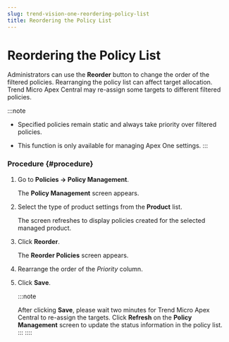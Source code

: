 ```yaml
---
slug: trend-vision-one-reordering-policy-list
title: Reordering the Policy List
---
```

# Reordering the Policy List

Administrators can use the **Reorder** button to change the order of the filtered policies. Rearranging the policy list can affect target allocation. Trend Micro Apex Central may re-assign some targets to different filtered policies.

:::note

- Specified policies remain static and always take priority over filtered policies.

- This function is only available for managing Apex One settings.
:::

### Procedure {#procedure}

1.  Go to **Policies → Policy Management**.

    The **Policy Management** screen appears.

2.  Select the type of product settings from the **Product** list.

    The screen refreshes to display policies created for the selected managed product.

3.  Click **Reorder**.

    The **Reorder Policies** screen appears.

    <figure>

    </figure>

4.  Rearrange the order of the *Priority* column.

5.  Click **Save**.

    :::note

    After clicking **Save**, please wait two minutes for Trend Micro Apex Central to re-assign the targets. Click **Refresh** on the **Policy Management** screen to update the status information in the policy list.
    :::
::::
